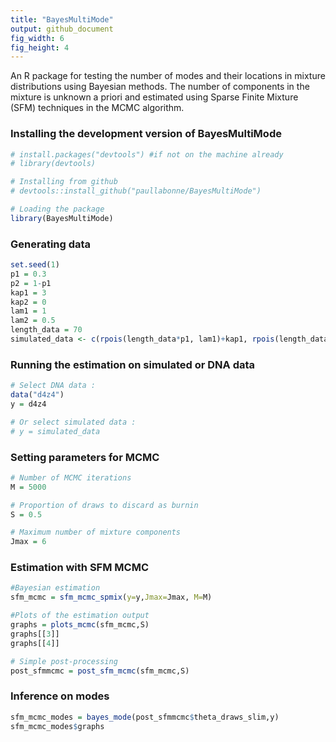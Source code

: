 ```yaml
---
title: "BayesMultiMode"
output: github_document
fig_width: 6 
fig_height: 4
---
```

An R package for testing the number of modes and their locations in mixture distributions using Bayesian methods. The number of components in the mixture is unknown a priori and estimated using Sparse Finite Mixture (SFM) techniques in the MCMC algorithm.

### Installing the development version of BayesMultiMode
```r
# install.packages("devtools") #if not on the machine already
# library(devtools)

# Installing from github
# devtools::install_github("paullabonne/BayesMultiMode")

# Loading the package
library(BayesMultiMode)
```

### Generating data
```r
set.seed(1)
p1 = 0.3
p2 = 1-p1
kap1 = 3
kap2 = 0
lam1 = 1
lam2 = 0.5
length_data = 70
simulated_data <- c(rpois(length_data*p1, lam1)+kap1, rpois(length_data*p2, lam2)+kap2)
```

### Running the estimation on simulated or DNA data
```r
# Select DNA data :
data("d4z4")
y = d4z4

# Or select simulated data :
# y = simulated_data
```

### Setting parameters for MCMC
```r
# Number of MCMC iterations 
M = 5000 

# Proportion of draws to discard as burnin
S = 0.5 

# Maximum number of mixture components 
Jmax = 6
```

### Estimation with SFM MCMC
```r
#Bayesian estimation
sfm_mcmc = sfm_mcmc_spmix(y=y,Jmax=Jmax, M=M)

#Plots of the estimation output
graphs = plots_mcmc(sfm_mcmc,S)
graphs[[3]]
graphs[[4]]

# Simple post-processing
post_sfmmcmc = post_sfm_mcmc(sfm_mcmc,S)
```

### Inference on modes
```r
sfm_mcmc_modes = bayes_mode(post_sfmmcmc$theta_draws_slim,y)
sfm_mcmc_modes$graphs
```
